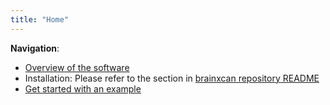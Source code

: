 ```yaml
---
title: "Home"
---
```


**Navigation**:

* [Overview of the software](overview.html)
* Installation: Please refer to the section in [brainxcan repository README](https://github.com/liangyy/brainxcan#installation-notes)
* [Get started with an example](example.html)